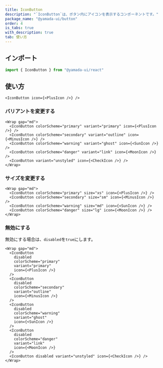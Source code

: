 ```yaml
---
title: IconButton
description: "`IconButton`は、ボタン内にアイコンを表示するコンポーネントです。"
package_name: "@yamada-ui/button"
order: 4
is_tabs: true
with_description: true
tab: 使い方
---
```


## インポート

```ts
import { IconButton } from "@yamada-ui/react"
```

## 使い方

```tsx
<IconButton icon={<PlusIcon />} />
```

### バリアントを変更する

```tsx
<Wrap gap="md">
  <IconButton colorScheme="primary" variant="primary" icon={<PlusIcon />} />
  <IconButton colorScheme="secondary" variant="outline" icon={<MinusIcon />} />
  <IconButton colorScheme="warning" variant="ghost" icon={<SunIcon />} />
  <IconButton colorScheme="danger" variant="link" icon={<MoonIcon />} />
  <IconButton variant="unstyled" icon={<CheckIcon />} />
</Wrap>
```

### サイズを変更する

```tsx
<Wrap gap="md">
  <IconButton colorScheme="primary" size="xs" icon={<PlusIcon />} />
  <IconButton colorScheme="secondary" size="sm" icon={<MinusIcon />} />
  <IconButton colorScheme="warning" size="md" icon={<SunIcon />} />
  <IconButton colorScheme="danger" size="lg" icon={<MoonIcon />} />
</Wrap>
```

### 無効にする

無効にする場合は、`disabled`を`true`にします。

```tsx
<Wrap gap="md">
  <IconButton
    disabled
    colorScheme="primary"
    variant="primary"
    icon={<PlusIcon />}
  />
  <IconButton
    disabled
    colorScheme="secondary"
    variant="outline"
    icon={<MinusIcon />}
  />
  <IconButton
    disabled
    colorScheme="warning"
    variant="ghost"
    icon={<SunIcon />}
  />
  <IconButton
    disabled
    colorScheme="danger"
    variant="link"
    icon={<MoonIcon />}
  />
  <IconButton disabled variant="unstyled" icon={<CheckIcon />} />
</Wrap>
```
